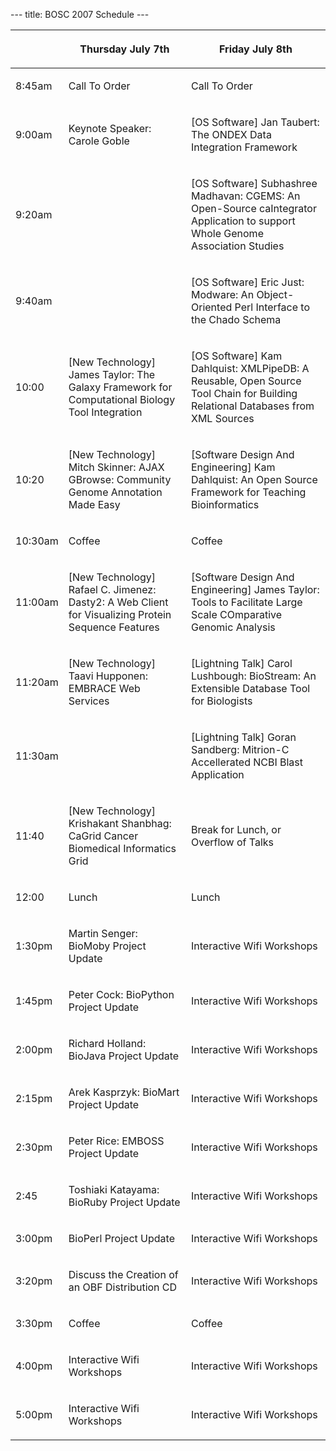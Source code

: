 ---
title: BOSC 2007 Schedule
---

{| border="1" cellspacing="0" cellpadding="10" align="center"
! &nbsp;
! Thursday July 7th
! Friday July 8th
|- 
| 8:45am
| Call To Order
| Call To Order
|- 
| 9:00am
| Keynote Speaker: Carole Goble
| [OS Software] Jan Taubert: The ONDEX Data Integration Framework
|- 
| 9:20am
| &nbsp;
| [OS Software] Subhashree Madhavan: CGEMS: An Open-Source caIntegrator Application to support Whole Genome Association Studies
|- 
| 9:40am
| &nbsp;
| [OS Software] Eric Just: Modware: An Object-Oriented Perl Interface to the Chado Schema
|-
| 10:00
| [New Technology] James Taylor: The Galaxy Framework for Computational Biology Tool Integration
| [OS Software] Kam Dahlquist: XMLPipeDB: A Reusable, Open Source Tool Chain for Building Relational Databases from XML Sources
|-
| 10:20
| [New Technology] Mitch Skinner: AJAX GBrowse: Community Genome Annotation Made Easy
| [Software Design And Engineering] Kam Dahlquist: An Open Source Framework for Teaching Bioinformatics
|-
| 10:30am
| Coffee
| Coffee
|- 
| 11:00am
| [New Technology] Rafael C. Jimenez: Dasty2: A Web Client for Visualizing Protein Sequence Features
| [Software Design And Engineering] James Taylor: Tools to Facilitate Large Scale COmparative Genomic Analysis 
|- 
| 11:20am
| [New Technology] Taavi Hupponen: EMBRACE Web Services
| [Lightning Talk] Carol Lushbough: BioStream: An Extensible Database Tool for Biologists
|- 
| 11:30am
| &nbsp;
| [Lightning Talk] Goran Sandberg: Mitrion-C Accellerated NCBI Blast Application
|-
| 11:40
| [New Technology] Krishakant Shanbhag: CaGrid Cancer Biomedical Informatics Grid
| Break for Lunch, or Overflow of Talks
|-
| 12:00
| Lunch
| Lunch
|- 
| 1:30pm
| Martin Senger: BioMoby Project Update
| Interactive Wifi Workshops
|-
| 1:45pm
| Peter Cock: BioPython Project Update
| Interactive Wifi Workshops
|- 
| 2:00pm
| Richard Holland: BioJava Project Update
| Interactive Wifi Workshops
|- 
| 2:15pm
| Arek Kasprzyk: BioMart Project Update
| Interactive Wifi Workshops
|-
| 2:30pm
| Peter Rice: EMBOSS Project Update
| Interactive Wifi Workshops
|- 
| 2:45
| Toshiaki Katayama: BioRuby Project Update
| Interactive Wifi Workshops
|-
| 3:00pm
| BioPerl Project Update
| Interactive Wifi Workshops
|-
| 3:20pm
| Discuss the Creation of an OBF Distribution CD
| Interactive Wifi Workshops
|-
| 3:30pm
| Coffee
| Coffee
|- 
| 4:00pm
| Interactive Wifi Workshops
| Interactive Wifi Workshops
|- 
| 5:00pm
| Interactive Wifi Workshops
| Interactive Wifi Workshops
|}